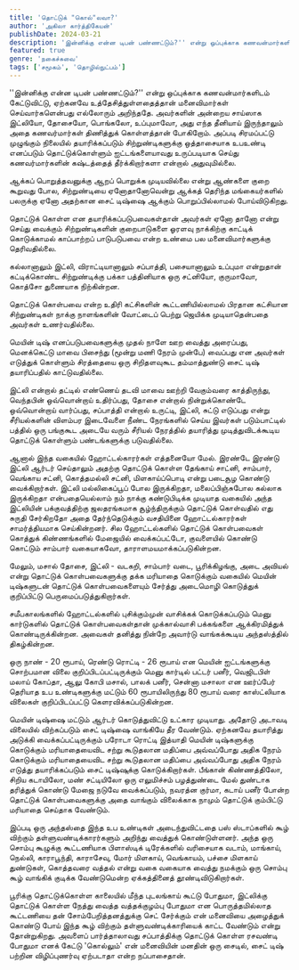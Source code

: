 ```yaml
---
title: 'தொட்டுக் "கொல்"லவா?'
author: 'அகிலா கார்த்திகேயன்'
publishDate: 2024-03-21
description: 'இன்னிக்கு என்ன டிபன் பண்ணட்டும்?'' என்று ஒப்புக்காக கணவன்மார்களிடம் கேட்டுவிட்டு, ஏற்கனவே உத்தேசித்துள்ளதைத்தான் மனைவிமார்கள் செய்வார்களென்பது...'
featured: true
genre: 'நகைச்சுவை'
tags: ['சமூகம்', 'தொழில்நுட்பம்']
---
```


''இன்னிக்கு என்ன டிபன் பண்ணட்டும்?'' என்று ஒப்புக்காக கணவன்மார்களிடம் கேட்டுவிட்டு, ஏற்கனவே உத்தேசித்துள்ளதைத்தான் மனைவிமார்கள் செய்வார்களென்பது எல்லோரும் அறிந்ததே. அவர்களின் அன்றைய சாய்ஸாக இட்லியோ, தோசையோ, பொங்கலோ, உப்புமாவோ, அது எந்த தீனியாய் இருந்தாலும் அதை கணவர்மார்கள் திணித்துக் கொள்ளத்தான் போகிறோம். அப்படி சிரமப்பட்டு முழுங்கும் நிலையில் தயாரிக்கப்படும் சிற்றுண்டிகளுக்கு ஒத்தாசையாக உபஉண்டி எனப்படும் தொட்டுக்கொள்ளும் ஐட்டங்களையாவது உருப்படியாக செய்து கணவர்மார்களின் கஷ்டத்தைத் தீர்க்கிறார்களா என்றால் அதுவுமில்லை.

ஆக்கப் பொறுத்தவனுக்கு ஆறப் பொறுக்க முடியவில்லை என்று ஆண்களை குறை கூறுவது போல, சிற்றுண்டியை ஏனோதானோவென்று ஆக்கத் தெரிந்த மங்கையர்களில் பலருக்கு ஏனோ அதற்கான சைட் டிஷ்ஷை ஆக்கும் பொறுப்பில்லாமல் போய்விடுகிறது.

தொட்டுக் கொள்ள என தயாரிக்கப்படுபவைகள்தான் அவர்கள் ஏனோ தானோ என்று செய்து வைக்கும் சிற்றுண்டிகளின் குறைபாடுகளை ஓரளவு நாக்கிற்கு காட்டிக் கொடுக்காமல் காப்பாற்றப் பாடுபடுபவை என்ற உண்மை பல மனைவிமார்களுக்கு தெரிவதில்லை.

கல்லானாலும் இட்லி, விராட்டியானாலும் சப்பாத்தி, பசையானாலும் உப்புமா என்றுதான் கட்டிக்கொண்ட சிற்றுண்டிக்கு பக்கா பத்தினியாக ஒரு சட்னியோ, குருமாவோ, கொத்சோ துணையாக நிற்கின்றன.

தொட்டுக் கொள்பவை என்ற உதிரி கட்சிகளின் கூட்டணியில்லாமல் பிரதான கட்சியான சிற்றுண்டிகள் நாக்கு நாளங்களின் வோட்டைப் பெற்று ஜெயிக்க முடியாதென்பதை அவர்கள் உணர்வதில்லை.

மெயின் டிஷ் எனப்படுபவைகளுக்கு முதல் நாளே ஊற வைத்து அரைப்பது, மெனக்கெட்டு மாவை பிசைந்து (மூன்று மணி நேரம் முன்பே) வைப்பது என அவர்கள் எடுத்துக் கொள்ளும் சிரத்தையை ஒரு சிறிதளவுகூட தம்மாத்துண்டு சைட் டிஷ் தயாரிப்பதில் காட்டுவதில்லை.

இட்லி என்றால் தட்டில் எண்ணெய் தடவி மாவை ஊற்றி வேகும்வரை காத்திருந்து, வெந்தபின் ஒவ்வொன்றாய் உதிர்ப்பது, தோசை என்றால் நின்றுக்கொண்டே ஒவ்வொன்றாய் வார்ப்பது, சப்பாத்தி என்றால் உருட்டி, இட்லி, சுட்டு எடுப்பது என்று சீரியல்களின் விளம்பர இடைவேளை நீண்ட நேரங்களில் செய்ய இவர்கள் படும்பாட்டில் பத்தில் ஒரு பங்குகூட அடையே வரும் சீரியல் நேரத்தில் தயாரித்து முடித்துவிடக்கூடிய தொட்டுக் கொள்ளும் பண்டங்களுக்கு படுவதில்லை.

ஆனால் இந்த வகையில் ஹோட்டல்காரர்கள் எத்தனையோ மேல். இரண்டே இரண்டு இட்லி ஆர்டர் செய்தாலும் அதற்கு தொட்டுக் கொள்ள தேங்காய் சாட்னி, சாம்பார், வெங்காய சட்னி, கொத்தமல்லி சட்னி, மிளகாய்ப்பொடி என்று படைசூழ கொண்டு வைக்கிறார்கள்.
இட்லி மல்லிகைப்பூப் போல இருக்கிறதா, மலைப்பிஞ்சுபோல கல்லாக இருக்கிறதா என்பதையெல்லாம் நம் நாக்கு கண்டுபிடிக்க முடியாத வகையில் அந்த இட்லியின் பக்குவத்திற்கு ஜலதரங்கமாக சூழ்ந்திருக்கும் தொட்டுக் கொள்வதில் எது சுருதி சேர்கிறதோ அதை தேர்ந்தெடுக்கும் வசதியினை ஹோட்டல்காரர்கள் சாமர்த்தியமாக செய்கின்றனர். சில ஹோட்டல்களில் தொட்டுக் கொள்பவைகள் கொத்துக் கிண்ணங்களில் மேஜையில் வைக்கப்பட்டோ, குவளையில் கொண்டு கொட்டும் சாம்பார் வகையாகவோ, தாராளமயமாக்கப்படுகின்றன.

மேலும், மசால் தோசை, இட்லி - வடகறி, சாம்பார் வடை, பூரிக்கிழங்கு, அடை அவியல் என்று தொட்டுக் கொள்பவைகளுக்கு தக்க மரியாதை கொடுக்கும் வகையில் மெயின் டிஷ்களுடன் தொட்டுக் கொள்பவைகளையும் சேர்த்து அடைமொழி கொடுத்துக் குறிப்பிட்டு பெருமைப்படுத்துகிறார்கள்.

சமீபகாலங்களில் ஹோட்டல்களில் புசிக்கும்முன் வாசிக்கக் கொடுக்கப்படும் மெனு கார்டுகளில் தொட்டுக் கொள்பவைகள்தான் முக்கால்வாசி பக்கங்களை ஆக்கிரமித்துக் கொண்டிருக்கின்றன. அவைகள் தனித்து நின்றே அவார்டு வாங்கக்கூடிய அந்தஸ்த்தில் திகழ்கின்றன.

ஒரு நாண் - 20 ரூபாய், ரெண்டு ரொட்டி - 26 ரூபாய் என மெயின் ஐட்டங்களுக்கு சொற்பமான விலை குறிப்பிடப்பட்டிருக்கும் மெனு கார்டில் பட்டர் பனீர், வெஜிடபிள் மலாய் கோப்தா, ஆலு கோபி மசால், பாலக் பனீர், சென்னா மசாலா என ஊர்​ப்​பேர் தெரியாத உப உண்டிகளுக்கு மட்டும் 60 ரூபாயிலிருந்து 80 ரூபாய் வரை காஸ்ட்லியாக விலைகள் குறிப்பிடப்பட்டு கெளரவிக்கப்படுகின்றன.

மெயின் டிஷ்ஷை மட்டும் ஆர்டர் கொடுத்துவிட்டு உட்கார முடியாது. அதோடு அடாவடி விலையில் விற்கப்படும் சைட் டிஷ்ஷை வாங்கியே தீர வேண்டும். ஏற்கனவே தயாரித்து அடுக்கி வைக்கப்பட்டிருக்கும் பரோடா ரொட்டி இத்யாதி மெயின் டிஷ்களுக்கு கொடுக்கும் மரியாதையைவிட சற்று கூடுதலான மதிப்பை அவ்வப்போது அதிக நேரம் கொடுக்கும் மரியாதையைவிட சற்று கூடுதலான மதிப்பை அவ்வப்போது அதிக நேரம் எடுத்து தயாரிக்கப்படும் சைட் டிஷ்ஷுக்கு கொடுக்கிறார்கள். பீங்கான் கிண்ணத்திலோ, சிறிய கடாயிலோ, மண் சட்டியிலோ ஒரு எலுமிச்சம் பழத்துண்டை மேல் துண்டாக தரித்துக் கொண்டு மேஜை நடுவே வைக்கப்படும், நவரத்ன குர்மா, கடாய் பனீர் போன்ற தொட்டுக் கொள்பவைகளுக்கு அதை வாங்கும் விலைக்காக நாமும் தொட்டுக் கும்பிட்டு மரியாதை செய்தாக வேண்டும்.

இப்படி ஒரு அந்தஸ்தை இந்த உப உண்டிகள் அடைந்துவிட்டதை பஸ் ஸ்டாப்களில் கூழ் விற்கும் தள்ளுவண்டிக்காரர்களும் அறிந்து வைத்துக் கொண்டுள்ளனர். அந்த ஒரு சொம்பு கூழுக்கு கூட்டணியாக பிளாஸ்டிக் டிரேக்களில் வரிசையாக வடாம், மாங்காய், நெல்லி, காராபூந்தி, காராசேவு, மோர் மிளகாய், வெங்காயம், பச்சை மிளகாய் துண்டுகள், கொத்தவரை வத்தல் என்று வகை வகையாக வைத்து நமக்கும் ஒரு சொம்பு கூழ் வாங்கிக் குடிக்க வேண்டுமென்ற ஏக்கத்தி​னைத் தூண்டிவிடுகிறார்கள்.

பூரிக்கு தொட்டுக்கொள்ள காலையில் மீந்த புடலங்காய் கூட்டு போதுமா, இட்லிக்கு தொட்டுக் கொள்ள நேத்து வைத்த வத்தக்குழம்பு போதுமா என பொருத்தமில்லாத கூட்டணியை தன் சோம்பேறித்தனத்துக்கு செட் சேர்க்கும் என் மனைவியை அழைத்துக் கொண்டு போய் இந்த கூழ் விற்கும் தள்ளுவண்டிக்காரி​யைக் காட்ட வேண்டும் என்று தோன்றுகிறது.
அவளைப் பார்த்தாலாவது சப்பாத்திக்கு தொட்டுக் கொள்ள ரசவண்டி போதுமா எனக் கேட்டு 'கொல்லும்' என் மனைவியின் மனதின் ஒரு சைடில், சைட் டிஷ் பற்றின விழிப்புணர்வு ஏற்படாதா என்ற நப்பாசைதான்.
